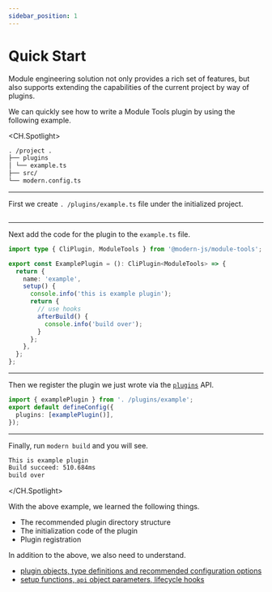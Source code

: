 ```yaml
---
sidebar_position: 1
---
```


# Quick Start

Module engineering solution not only provides a rich set of features, but also supports extending the capabilities of the current project by way of plugins.

We can quickly see how to write a Module Tools plugin by using the following example.

<CH.Spotlight>

```md title=". /project"
. /project .
├── plugins
│ └── example.ts
├── src/
└── modern.config.ts
```

---

First we create `. /plugins/example.ts` file under the initialized project.

```md title=". /project"

```

---

Next add the code for the plugin to the `example.ts` file.

```ts
import type { CliPlugin, ModuleTools } from '@modern-js/module-tools';

export const ExamplePlugin = (): CliPlugin<ModuleTools> => {
  return {
    name: 'example',
    setup() {
      console.info('this is example plugin');
      return {
        // use hooks
        afterBuild() {
          console.info('build over');
        }
      };
    },
  };
};
```

---

Then we register the plugin we just wrote via the [`plugins`](/en/api/config/plugins) API.

```ts title=". /modern.config.ts"
import { examplePlugin } from '. /plugins/example';
export default defineConfig({
  plugins: [examplePlugin()],
});
```

---

Finally, run `modern build` and you will see.

```bash title="terminal"
This is example plugin
Build succeed: 510.684ms
build over
```

</CH.Spotlight>

With the above example, we learned the following things.

- The recommended plugin directory structure
- The initialization code of the plugin
- Plugin registration

In addition to the above, we also need to understand.

- [plugin objects, type definitions and recommended configuration options](/en/plugins/guide/plugin-object)
- [setup functions, `api` object parameters, lifecycle hooks](/en/plugins/guide/setup-function)
